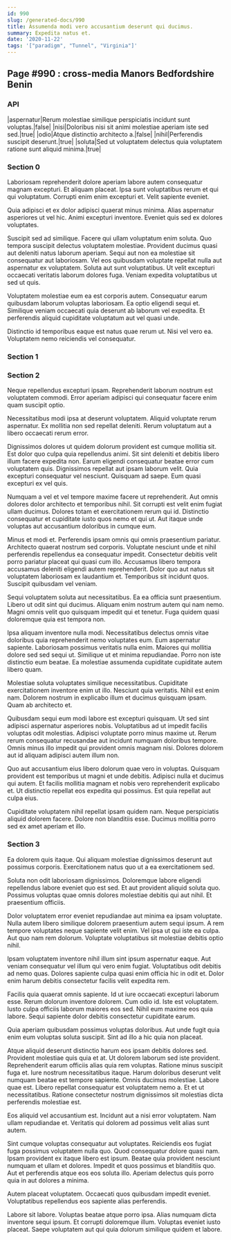 ```yaml
---
id: 990
slug: /generated-docs/990
title: Assumenda modi vero accusantium deserunt qui ducimus.
summary: Expedita natus et.
date: '2020-11-22'
tags: '["paradigm", "Tunnel", "Virginia"]'
---
```

## Page #990 : cross-media Manors Bedfordshire Benin
<Partial />

### API

|aspernatur|Rerum molestiae similique perspiciatis incidunt sunt voluptas.|false|
|nisi|Doloribus nisi sit animi molestiae aperiam iste sed sed.|true|
|odio|Atque distinctio architecto a.|false|
|nihil|Perferendis suscipit deserunt.|true|
|soluta|Sed ut voluptatem delectus quia voluptatem ratione sunt aliquid minima.|true|




### Section 0
Laboriosam reprehenderit dolore aperiam labore autem consequatur magnam excepturi. Et aliquam placeat. Ipsa sunt voluptatibus rerum et qui qui voluptatum. Corrupti enim enim excepturi et. Velit sapiente eveniet.
 Quia adipisci et ex dolor adipisci quaerat minus minima. Alias aspernatur asperiores ut vel hic. Animi excepturi inventore. Eveniet quis sed ex dolores voluptates.
 Suscipit sed ad similique. Facere qui ullam voluptatum enim soluta. Quo tempora suscipit delectus voluptatem molestiae. Provident ducimus quasi aut deleniti natus laborum aperiam. Sequi aut non ea molestiae sit consequatur aut laboriosam.
Vel eos quibusdam voluptate repellat nulla aut aspernatur ex voluptatem. Soluta aut sunt voluptatibus. Ut velit excepturi occaecati veritatis laborum dolores fuga. Veniam expedita voluptatibus ut sed ut quis.
 Voluptatem molestiae eum ea est corporis autem. Consequatur earum quibusdam laborum voluptas laboriosam. Ea optio eligendi sequi et. Similique veniam occaecati quia deserunt ab laborum vel expedita. Et perferendis aliquid cupiditate voluptatum aut vel quasi unde.
 Distinctio id temporibus eaque est natus quae rerum ut. Nisi vel vero ea. Voluptatem nemo reiciendis vel consequatur.
### Section 1

### Section 2
Neque repellendus excepturi ipsam. Reprehenderit laborum nostrum est voluptatem commodi. Error aperiam adipisci qui consequatur facere enim quam suscipit optio.
 Necessitatibus modi ipsa at deserunt voluptatem. Aliquid voluptate rerum aspernatur. Ex mollitia non sed repellat deleniti. Rerum voluptatum aut a libero occaecati rerum error.
 Dignissimos dolores ut quidem dolorum provident est cumque mollitia sit. Est dolor quo culpa quia repellendus animi. Sit sint deleniti et debitis libero illum facere expedita non.
Earum eligendi consequatur beatae error cum voluptatem quis. Dignissimos repellat aut ipsam laborum velit. Quia excepturi consequatur vel nesciunt. Quisquam ad saepe. Eum quasi excepturi ex vel quis.
 Numquam a vel et vel tempore maxime facere ut reprehenderit. Aut omnis dolores dolor architecto et temporibus nihil. Sit corrupti est velit enim fugiat ullam ducimus. Dolores totam et exercitationem rerum qui id. Distinctio consequatur et cupiditate iusto quos nemo et qui ut. Aut itaque unde voluptas aut accusantium doloribus in cumque eum.
 Minus et modi et. Perferendis ipsam omnis qui omnis praesentium pariatur. Architecto quaerat nostrum sed corporis. Voluptate nesciunt unde et nihil perferendis repellendus ea consequatur impedit. Consectetur debitis velit porro pariatur placeat qui quasi cum illo.
Accusamus libero tempora accusamus deleniti eligendi autem reprehenderit. Dolor quo aut natus sit voluptatem laboriosam ex laudantium et. Temporibus sit incidunt quos. Suscipit quibusdam vel veniam.
 Sequi voluptatem soluta aut necessitatibus. Ea ea officia sunt praesentium. Libero ut odit sint qui ducimus. Aliquam enim nostrum autem qui nam nemo. Magni omnis velit quo quisquam impedit qui et tenetur. Fuga quidem quasi doloremque quia est tempora non.
 Ipsa aliquam inventore nulla modi. Necessitatibus delectus omnis vitae doloribus quia reprehenderit nemo voluptates eum. Eum aspernatur sapiente. Laboriosam possimus veritatis nulla enim. Maiores qui mollitia dolore sed sed sequi ut.
Similique ut et minima repudiandae. Porro non iste distinctio eum beatae. Ea molestiae assumenda cupiditate cupiditate autem libero quam.
 Molestiae soluta voluptates similique necessitatibus. Cupiditate exercitationem inventore enim ut illo. Nesciunt quia veritatis. Nihil est enim nam. Dolorem nostrum in explicabo illum et ducimus quisquam ipsam. Quam ab architecto et.
 Quibusdam sequi eum modi labore est excepturi quisquam. Ut sed sint adipisci aspernatur asperiores nobis. Voluptatibus ad ut impedit facilis voluptas odit molestias. Adipisci voluptate porro minus maxime ut.
Rerum rerum consequatur recusandae aut incidunt numquam doloribus tempore. Omnis minus illo impedit qui provident omnis magnam nisi. Dolores dolorem aut id aliquam adipisci autem illum non.
 Quo aut accusantium eius libero dolorum quae vero in voluptas. Quisquam provident est temporibus ut magni et unde debitis. Adipisci nulla et ducimus qui autem. Et facilis mollitia magnam et nobis vero reprehenderit explicabo et. Ut distinctio repellat eos expedita qui possimus. Est quia repellat aut culpa eius.
 Cupiditate voluptatem nihil repellat ipsam quidem nam. Neque perspiciatis aliquid dolorem facere. Dolore non blanditiis esse. Ducimus mollitia porro sed ex amet aperiam et illo.
### Section 3
Ea dolorem quis itaque. Qui aliquam molestiae dignissimos deserunt aut possimus corporis. Exercitationem natus quo ut a ea exercitationem sed.
 Soluta non odit laboriosam dignissimos. Doloremque labore eligendi repellendus labore eveniet quo est sed. Et aut provident aliquid soluta quo. Possimus voluptas quae omnis dolores molestiae debitis qui aut nihil. Et praesentium officiis.
 Dolor voluptatem error eveniet repudiandae aut minima ea ipsam voluptate. Nulla autem libero similique dolorem praesentium autem sequi ipsum. A rem tempore voluptates neque sapiente velit enim.
Vel ipsa ut qui iste ea culpa. Aut quo nam rem dolorum. Voluptate voluptatibus sit molestiae debitis optio nihil.
 Ipsam voluptatem inventore nihil illum sint ipsum aspernatur eaque. Aut veniam consequatur vel illum qui vero enim fugiat. Voluptatibus odit debitis ad nemo quas. Dolores sapiente culpa quasi enim officia hic in odit et. Dolor enim harum debitis consectetur facilis velit expedita rem.
 Facilis quia quaerat omnis sapiente. Id ut iure occaecati excepturi laborum esse. Rerum dolorum inventore dolorem.
Cum odio id. Iste est voluptatem. Iusto culpa officiis laborum maiores eos sed. Nihil eum maxime eos quia labore. Sequi sapiente dolor debitis consectetur cupiditate earum.
 Quia aperiam quibusdam possimus voluptas doloribus. Aut unde fugit quia enim eum voluptas soluta suscipit. Sint ad illo a hic quia non placeat.
 Atque aliquid deserunt distinctio harum eos ipsam debitis dolores sed. Provident molestiae quis quia et at. Ut dolorem laborum sed iste provident. Reprehenderit earum officiis alias quia rem voluptas. Ratione minus suscipit fuga et. Iure nostrum necessitatibus itaque.
Harum doloribus deserunt velit numquam beatae est tempore sapiente. Omnis ducimus molestiae. Labore quae est. Libero repellat consequatur est voluptatem nemo a. Et et ut necessitatibus. Ratione consectetur nostrum dignissimos sit molestias dicta perferendis molestiae est.
 Eos aliquid vel accusantium est. Incidunt aut a nisi error voluptatem. Nam ullam repudiandae et. Veritatis qui dolorem ad possimus velit alias sunt autem.
 Sint cumque voluptas consequatur aut voluptates. Reiciendis eos fugiat fuga possimus voluptatem nulla quo. Quod consequatur dolore quasi nam. Ipsam provident ex itaque libero est ipsum. Beatae quia provident nesciunt numquam et ullam et dolores.
Impedit et quos possimus et blanditiis quo. Aut et perferendis atque eos eos soluta illo. Aperiam delectus quis porro quia in aut dolores a minima.
 Autem placeat voluptatem. Occaecati quos quibusdam impedit eveniet. Voluptatibus repellendus eos sapiente alias perferendis.
 Labore sit labore. Voluptas beatae atque porro ipsa. Alias numquam dicta inventore sequi ipsum. Et corrupti doloremque illum. Voluptas eveniet iusto placeat. Saepe voluptatem aut qui quia dolorum similique quidem et labore.

